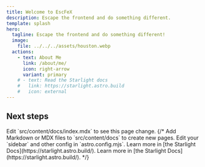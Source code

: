 ```yaml
---
title: Welcome to EscFeX
description: Escape the frontend and do something different.
template: splash
hero:
  tagline: Escape the frontend and do something different!
  image:
    file: ../../../assets/houston.webp
  actions:
    - text: About Me
      link: /about/me/
      icon: right-arrow
      variant: primary
    # - text: Read the Starlight docs
    #   link: https://starlight.astro.build
    #   icon: external
---
```



## Next steps

<CardGrid stagger>
	<Card title="Base" icon="pencil">
		Edit `src/content/docs/index.mdx` to see this page change.
	</Card>
	{/* <Card title="Node" icon="add-document">
		Add Markdown or MDX files to `src/content/docs` to create new pages.
	</Card>
	<Card title="Rust" icon="setting">
		Edit your `sidebar` and other config in `astro.config.mjs`.
	</Card>
	<Card title="Electron" icon="open-book">
		Learn more in [the Starlight Docs](https://starlight.astro.build/).
	</Card>
	<Card title="Konva" icon="open-book">
		Learn more in [the Starlight Docs](https://starlight.astro.build/).
	</Card> */}
</CardGrid>
